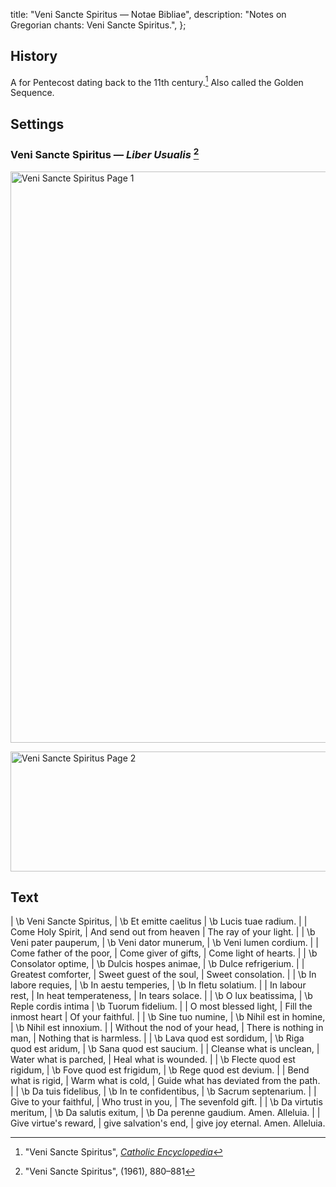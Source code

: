   title: "Veni Sancte Spiritus — Notae Bibliae",
  description: "Notes on Gregorian chants: Veni Sancte Spiritus.",
};

<Initial text="Veni Sancte Spiritus" />

## History

A <Definition lang="latin" anchor="sequentia" text="sequence" /> for Pentecost dating back to the 11th century.[^1] Also called the Golden Sequence.

## Settings

### Veni Sancte Spiritus — *Liber Usualis* [^2]

<Image
  src="/chants/veni-sancte-spiritus-1.svg"
  alt="Veni Sancte Spiritus Page 1"
  width="600"
  height="914"
/>

<Image
  src="/chants/veni-sancte-spiritus-2.svg"
  alt="Veni Sancte Spiritus Page 2"
  width="600"
  height="192"
/>

## Text

<Poetry>
|  \b Veni Sancte Spiritus,
|  \b Et emitte caelitus
|  \b Lucis tuae radium.
|
|  Come Holy Spirit,
|  And send out from heaven
|  The ray of your light.
|
|  \b Veni pater pauperum,
|  \b Veni dator munerum,
|  \b Veni lumen cordium.
|
|  Come father of the poor,
|  Come giver of gifts,
|  Come light of hearts.
|
|  \b Consolator optime,
|  \b Dulcis hospes animae,
|  \b Dulce refrigerium.
|
|  Greatest comforter,
|  Sweet guest of the soul,
|  Sweet consolation.
|
|  \b In labore requies,
|  \b In aestu temperies,
|  \b In fletu solatium.
|
|  In labour rest,
|  In heat temperateness,
|  In tears solace.
|
|  \b O lux beatissima,
|  \b Reple cordis intima
|  \b Tuorum fidelium.
|
|  O most blessed light,
|  Fill the inmost heart
|  Of your faithful.
|
|  \b Sine tuo numine,
|  \b Nihil est in homine,
|  \b Nihil est innoxium.
|
|  Without the nod of your head,
|  There is nothing in man,
|  Nothing that is harmless.
|
|  \b Lava quod est sordidum,
|  \b Riga quod est aridum,
|  \b Sana quod est saucium.
|
|  Cleanse what is unclean,
|  Water what is parched,
|  Heal what is wounded.
|
|  \b Flecte quod est rigidum,
|  \b Fove quod est frigidum,
|  \b Rege quod est devium.
|
|  Bend what is rigid,
|  Warm what is cold,
|  Guide what has deviated from the path.
|
|  \b Da tuis fidelibus,
|  \b In te confidentibus,
|  \b Sacrum septenarium.
|
|  Give to your faithful,
|  Who trust in you,
|  The sevenfold gift.
|
|  \b Da virtutis meritum,
|  \b Da salutis exitum,
|  \b Da perenne gaudium. Amen. Alleluia.
|
|  Give virtue's reward,
|  give salvation's end,
|  give joy eternal. Amen. Alleluia.
</Poetry>

[^1]: "Veni Sancte Spiritus", [*Catholic Encyclopedia*](https://www.newadvent.org/cathen/15342a.htm)
[^2]: "Veni Sancte Spiritus", *<Definition lang="latin" anchor="liber-usualis" text="Liber Usualis" />* (1961), 880–881
